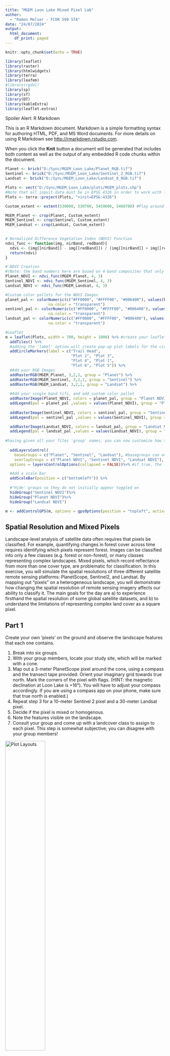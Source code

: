 ---
title: "MGEM Loon Lake Mixed Pixel Lab"
author:
  - "Ramon Melser - FCOR 599 STA"
date: "24/07/2024"
output:
  html_document:
    df_print: paged
---

```{r setup, include=FALSE}
knitr::opts_chunk$set(echo = TRUE)

library(leaflet)
library(raster)
library(htmlwidgets)
library(terra)
library(leafem)
#library(rgdal)
library(sp)
library(sf)
library(DT)
library(kableExtra)
library(leaflet.extras)

```

Spoiler Alert: R Markdown

This is an R Markdown document. Markdown is a simple formatting syntax for authoring HTML, PDF, and MS Word documents. For more details on using R Markdown see <http://rmarkdown.rstudio.com>.

When you click the **Knit** button a document will be generated that includes both content as well as the output of any embedded R code chunks within the document.

```{r files, echo=FALSE, include=FALSE}

Planet <- brick("D:/Sync/MGEM_Loon_Lake/Planet_RGB.tif")
Sentinel <- brick("D:/Sync/MGEM_Loon_Lake/Sentinel_2_RGB.tif")
Landsat <- brick("D:/Sync/MGEM_Loon_Lake/Landsat_8_RGB.tif")

Plots <- vect("D:/Sync/MGEM_Loon_Lake/plots/MGEM_plots.shp")
#Note that all inpuit data must be in EPSG 4326 in order to work with leaflet
Plots <- terra::project(Plots, "+init=EPSG:4326")


```


```{r crop, echo=FALSE, include=FALSE}
Custom_extent <- extent(530000, 530700, 5459600, 5460700) #Play around with the size of the rasters as deemed appropriate for the purposes of the exercise. 

MGEM_Planet <- crop(Planet, Custom_extent)
MGEM_Sentinel <- crop(Sentinel, Custom_extent)
MGEM_Landsat <- crop(Landsat, Custom_extent)
 
```

``` {r NDVI, echo=FALSE}
# Normalized Difference Vegetation Index (NDVI) Function
ndvi_func <- function(img, nirBand, redBand){
  ndvi <- (img[[nirBand]] - img[[redBand]]) / (img[[nirBand]] + img[[redBand]])
  return(ndvi)
}

# NDVI Creation
#(Note: the band numbers here are based on 4-band composites that only include RGB and NIR)
Planet_NDVI <- ndvi_func(MGEM_Planet, 4, 3)
Sentinel_NDVI <- ndvi_func(MGEM_Sentinel, 4, 3)
Landsat_NDVI <- ndvi_func(MGEM_Landsat, 4, 3)


```

```{r leaflet, echo=FALSE, include=FALSE}

#Custom color pallets for the NDVI Images
planet_pal <- colorNumeric(c("#FF0000", "#FFFF00", "#006400"), values(Planet_NDVI),
                   na.color = "transparent")
sentinel_pal <- colorNumeric(c("#FF0000", "#FFFF00", "#006400"), values(Sentinel_NDVI),
                   na.color = "transparent")
landsat_pal <- colorNumeric(c("#FF0000", "#FFFF00", "#006400"), values(Landsat_NDVI),
                   na.color = "transparent")

#Leaflet 
m = leaflet(Plots, width = 700, height = 1000) %>% #create your leaflet with plot locations
  addTiles() %>%
  #adding the 'label' option will create pop-up plot labels for the circle markers
  addCircleMarkers(label = c("Trail Head",
                             "Plot 2", "Plot 3",
                             "Plot 4", "Plot 1",
                             "Plot 6", "Plot 5")) %>%
  #Add your RGB Images
  addRasterRGB(MGEM_Planet, 3,2,1, group = "Planet") %>%
  addRasterRGB(MGEM_Sentinel, 3,2,1, group = "Sentinel") %>%
  addRasterRGB(MGEM_Landsat, 3,2,1, group = "Landsat") %>%
  
  #Add your single band tifs, and add custom color pallet
  addRasterImage(Planet_NDVI, colors = planet_pal, group = "Planet NDVI") %>%
  addLegend(pal = planet_pal ,values = values(Planet_NDVI), group = "Planet NDVI", opacity = 1) %>%
  
  addRasterImage(Sentinel_NDVI, colors = sentinel_pal, group = "Sentinel NDVI") %>%
  addLegend(pal = sentinel_pal ,values = values(Sentinel_NDVI), group = "Sentinel NDVI", opacity = 1) %>%

  addRasterImage(Landsat_NDVI, colors = landsat_pal, group = "Landsat NDVI") %>%
  addLegend(pal = landsat_pal ,values = values(Landsat_NDVI), group = "Landsat NDVI", opacity = 1) %>%
  
#having given all your files 'group' names, you can now customize how they will interact with each other on the leaflet interface. 
  
  addLayersControl(
    baseGroups = c("Planet", "Sentinel", "Landsat"), #basegroups can only be toggled one at a time
    overlayGroups = c("Planet NDVI", "Sentinel NDVI", "Landsat NDVI"), #overlaygroups can be toggled on simultaneously
  options = layersControlOptions(collapsed = FALSE))%>% #if true, the layers control will appear as a pop-up rather than a set toggle-legend

  #Add a scale bar
  addScaleBar(position = c("bottomleft")) %>%
  
  #"Hide' groups so they do not initially appear toggled on
  hideGroup("Sentinel NDVI")%>%
  hideGroup("Planet NDVI")%>%
  hideGroup("Landsat NDVI")

m <- addControlGPS(m, options = gpsOptions(position = "topleft", activate = TRUE, autoCenter = TRUE, maxZoom = 10, setView = TRUE))

```

## Spatial Resolution and Mixed Pixels

Landscape-level analysis of satellite data often requires that pixels be classified. For example, quantifying changes in forest cover across time requires identifying which pixels represent forest. Images can be classified into only a few classes (e.g. forest or non-forest), or many classes representing complex landscapes. Mixed pixels, which record reflectance from more than one cover type, are problematic for classification. In this exercise, you will simulate the spatial resolutions of three different satellite remote sensing platforms: PlanetScope, Sentinel2, and Landsat. By mapping out “pixels” on a heterogeneous landscape, you will demonstrate how changing the spatial resolution of remote sensing imagery affects our ability to classify it. The main goals for the day are a) to experience firsthand the spatial resolution of some global satellite datasets, and b) to understand the limitations of representing complex land cover as a square pixel.


## Part 1
Create your own 'pixels' on the ground and observe the landscape features that each one contains. 

1. Break into six groups.
2. With your group members, locate your study site, which will be marked with a cone.
3.	Map out a 3-meter PlanetScope pixel around the cone, using a compass and the transect tape provided. Orient your imaginary grid towards true north. Mark the corners of the pixel with flags. (HINT: the magnetic declination at Loon Lake is +16°). You will have to adjust your compass accordingly. If you are using a compass app on your phone, make sure that true north is enabled.)
4.	Repeat step 3 for a 10-meter Sentinel 2 pixel and a 30-meter Landsat pixel.
5.	Decide if the pixel is mixed or homogenous.
6.	Note the features visible on the landscape. 
7.	Consult your group and come up with a landcover class to assign to each pixel. This step is somewhat subjective; you can disagree with your group members!

![Plot Layouts](C:/Users/melser/Pictures/plots.png){width=50%}
<br/>
<br/>



#### Part 1 Discussion Questions
Add your answers to the table

1. Is there one feature which is "dominant" on the landscape?
2)	Imagine each pixel in the year 2000. Look for clues about the site’s history. Do you think that you would have assigned it to a different landcover class 20 years ago?
3)	Is the value of a pixel determined equally by reflectance from the center and reflectance from the corners? In other words, does the sensor “see” the entire area represented by a pixel? 

<br/>

Once you are done filling out the table by the end of the lab, click the 'pdf' button to export your table. 

```{r table, echo=FALSE}


table <- read.csv("D:/Sync/MGEM_Loon_Lake/Loon_Lake_Table.csv")

DT::datatable(table,
              rownames = FALSE,
              class = 'cell-border stripe',
              colnames = c("Platform", "Site#", "Mixed or Homogenous", "Landscape Features", "Landcover Class", "Description of Pixel", "Estimated NDVI"),
              extensions = 'Buttons',
              options = list(dom = 'Bfrtip',buttons = c('pdf')),
              editable = TRUE) %>%
  formatStyle('Plot..',
              target = 'row',
              backgroundColor = styleEqual(c(1,2,3,4,5,6), c("gray", "white", "gray", "white", "gray", "white")))

```

## Part 2
Compare your observations to real satellite imagery of the study area and consider the spectral values of the real pixel corresponding to each site.

1)	Locate each site on the images of the study area and identify the pixel in the imagery corresponding to the site.
2)	Describe the pixel in the datasheet. What is its color? Does it have high or low reflectance? (If you’re color blind, don’t worry about wavelength. Just consider how much light is being reflected.)
3)	Look at the NDVI images and estimate the value for the pixel at each site. 


```{r map, echo=FALSE}
#m

activateGPS(m)
```

<br/>
```{r platform table, echo=FALSE}

table <- read.csv("D:/Sync/MGEM_Loon_Lake/Platforms.csv")

DT::datatable(table,
              rownames = FALSE,
              class = 'cell-border stripe',
              colnames = c("Platform", "Date of Acquisition", "Spatial Resolution", "Revisit Time", "Bands", "Number of Satellites", "Operating Since", "Free?"))


```



#### Part 2 Discussion Questions

1)	Why do you think that the range of NDVI values differs so much between sensors? 

2)	What are the brightest and darkest areas in each image?


<br/>
<br/>







